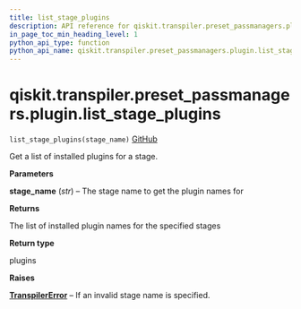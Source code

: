 ```yaml
---
title: list_stage_plugins
description: API reference for qiskit.transpiler.preset_passmanagers.plugin.list_stage_plugins
in_page_toc_min_heading_level: 1
python_api_type: function
python_api_name: qiskit.transpiler.preset_passmanagers.plugin.list_stage_plugins
---
```


<span id="qiskit-transpiler-preset-passmanagers-plugin-list-stage-plugins" />

# qiskit.transpiler.preset\_passmanagers.plugin.list\_stage\_plugins

<span id="qiskit.transpiler.preset_passmanagers.plugin.list_stage_plugins" />

`list_stage_plugins(stage_name)` [GitHub](https://github.com/qiskit/qiskit/tree/stable/0.24/qiskit/transpiler/preset_passmanagers/plugin.py "view source code")

Get a list of installed plugins for a stage.

**Parameters**

**stage\_name** (*str*) – The stage name to get the plugin names for

**Returns**

The list of installed plugin names for the specified stages

**Return type**

plugins

**Raises**

[**TranspilerError**](qiskit.transpiler.TranspilerError "qiskit.transpiler.TranspilerError") – If an invalid stage name is specified.

